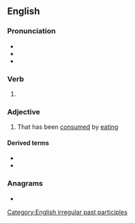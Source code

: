 ==English==

===Pronunciation===
* {{IPA|/ˈiːt(ə)n/|lang=en}}
* {{audio|en-us-eaten.ogg|Audio (US)|lang=en}}
* {{rhymes|iːtən|lang=en}}

===Verb===
{{head|en|past participle}}

# {{inflection of|eat||past|part|lang=en}}

===Adjective===
{{en-adj}}

# {{lb|en|especially in combination}} That has been [[consumed]] by [[eating]]

====Derived terms====
* {{l|en|half-eaten}}
* {{l|en|uneaten}}

===Anagrams===
* {{l|en|enate}}

[[Category:English irregular past participles]]